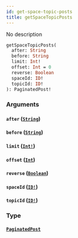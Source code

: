 ```yaml
---
id: get-space-topic-posts
title: getSpaceTopicPosts
---
```


No description

```graphql
getSpaceTopicPosts(
  after: String
  before: String
  limit: Int!
  offset: Int = 0
  reverse: Boolean
  spaceId: ID!
  topicId: ID!
): PaginatedPost!

```

### Arguments

#### `after` ([`String`](/docs/graphql/scalars/string))

#### `before` ([`String`](/docs/graphql/scalars/string))

#### `limit` ([`Int!`](/docs/graphql/scalars/int))

#### `offset` ([`Int`](/docs/graphql/scalars/int))

#### `reverse` ([`Boolean`](/docs/graphql/scalars/boolean))

#### `spaceId` ([`ID!`](/docs/graphql/scalars/id))

#### `topicId` ([`ID!`](/docs/graphql/scalars/id))

### Type

#### [`PaginatedPost`](/docs/graphql/objects/paginated-post)
